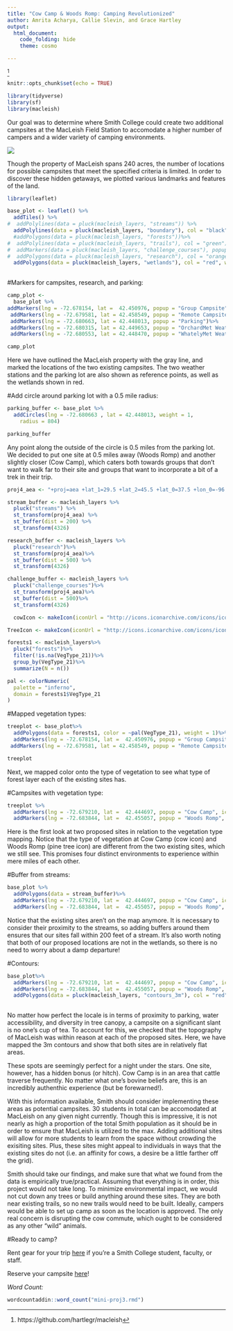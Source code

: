 ```yaml
---
title: "Cow Camp & Woods Romp: Camping Revolutionized"
author: Amrita Acharya, Callie Slevin, and Grace Hartley
output: 
  html_document:
    code_folding: hide
    theme: cosmo

---
```



^[https://github.com/hartlegr/macleish]











```r
knitr::opts_chunk$set(echo = TRUE)
```

```r
library(tidyverse)
library(sf)
library(macleish)

```

Our goal was to determine where Smith College could create two additional campsites at the MacLeish Field Station to accomodate a higher number of campers and a wider variety of camping environments.

![](https://scontent-dfw5-1.cdninstagram.com/vp/87c205f9ee98333a469cd09a180b48dd/5CEB9920/t51.2885-15/e35/42485526_1899318160377189_1335420842347152371_n.jpg?_nc_ht=scontent-dfw5-1.cdninstagram.com&se=8)





Though the property of MacLeish spans 240 acres, the number of locations for possible campsites that meet the specified criteria is limited. In order to discover these hidden getaways, we plotted various landmarks and features of the land. 


```r
library(leaflet)

base_plot <- leaflet() %>%
  addTiles() %>%
#  addPolylines(data = pluck(macleish_layers, "streams")) %>%
  addPolylines(data = pluck(macleish_layers, "boundary"), col = "black", weight = 3)%>%
  #addPolygons(data = pluck(macleish_layers, "forests"))%>%
#  addPolylines(data = pluck(macleish_layers, "trails"), col = "green")%>%
#  addMarkers(data = pluck(macleish_layers, "challenge_courses"), popup = ~cmt)%>%
#  addPolygons(data = pluck(macleish_layers, "research"), col = "orange")%>%
  addPolygons(data = pluck(macleish_layers, "wetlands"), col = "red", weight = 2)
 
```


#Markers for campsites, research, and parking:
```r
camp_plot <- 
  base_plot %>% 
addMarkers(lng = -72.678154, lat =  42.450976, popup = "Group Campsite") %>%
 addMarkers(lng = -72.679581, lat = 42.458549, popup = "Remote Campsite") %>%
 addMarkers(lng = -72.680663, lat = 42.448013, popup = "Parking")%>%
 addMarkers(lng = -72.680315, lat = 42.449653, popup = "OrchardMet Weather Station")%>%
 addMarkers(lng = -72.680553, lat = 42.448470, popup = "WhatelyMet Weather Station")

camp_plot


```
Here we have outlined the MacLeish property with the gray line, and marked the locations of the two existing campsites. The two weather stations and the parking lot are also shown as reference points, as well as the wetlands shown in red. 

#Add circle around parking lot with a 0.5 mile radius:
```r
parking_buffer <- base_plot %>%
  addCircles(lng = -72.680663 , lat = 42.448013, weight = 1,
    radius = 804)

parking_buffer

```
Any point along the outside of the circle is 0.5 miles from the parking lot. We decided to put one site at 0.5 miles away (Woods Romp) and another slightly closer (Cow Camp), which caters both towards groups that don't want to walk far to their site and groups that want to incorporate a bit of a trek in their trip. 

```r
proj4_aea <- "+proj=aea +lat_1=29.5 +lat_2=45.5 +lat_0=37.5 +lon_0=-96 +x_0=0 +y_0=0 +ellps=GRS80 +datum=NAD83 +units=m +no_defs"


```


```r
stream_buffer <- macleish_layers %>%
  pluck("streams") %>%
  st_transform(proj4_aea) %>%
  st_buffer(dist = 200) %>%
  st_transform(4326)

```


```r
research_buffer <- macleish_layers %>%
  pluck("research")%>%
  st_transform(proj4_aea)%>%
  st_buffer(dist = 500) %>%
  st_transform(4326)
```

```r
challenge_buffer <- macleish_layers %>% 
  pluck("challenge_courses")%>%
  st_transform(proj4_aea)%>%
  st_buffer(dist = 500)%>%
  st_transform(4326)
```

```r
  cowIcon <- makeIcon(iconUrl = "http://icons.iconarchive.com/icons/iconsmind/outline/128/Cow-icon.png", iconWidth = 35, iconHeight = 40)

TreeIcon <- makeIcon(iconUrl = "http://icons.iconarchive.com/icons/iconsmind/outline/128/Tree-3-icon.png", iconWidth = 40, iconHeight = 40)
```


```r
forests1 <- macleish_layers%>%
  pluck("forests")%>%
  filter(!is.na(VegType_21))%>%
  group_by(VegType_21)%>%
  summarize(N = n())

```

```r
pal <- colorNumeric(
  palette = "inferno", 
  domain = forests1$VegType_21
)
```
#Mapped vegetation types:
```r
treeplot <- base_plot%>%
  addPolygons(data = forests1, color = ~pal(VegType_21), weight = 1)%>%
  addMarkers(lng = -72.678154, lat =  42.450976, popup = "Group Campsite") %>%
 addMarkers(lng = -72.679581, lat = 42.458549, popup = "Remote Campsite")

treeplot
```
Next, we mapped color onto the type of vegetation to see what type of forest layer each of the existing sites has.

#Campsites with vegetation type:
```r
treeplot %>%
  addMarkers(lng = -72.679210, lat =  42.444697, popup = "Cow Camp", icon = cowIcon)%>%
  addMarkers(lng = -72.683844, lat =  42.455057, popup = "Woods Romp", icon = TreeIcon)

```
Here is the first look at two proposed sites in relation to the vegetation type mapping. Notice that the type of vegetation at Cow Camp (cow icon) and Woods Romp (pine tree icon) are different from the two existing sites, which we still see. This promises four distinct environments to experience within mere miles of each other.

#Buffer from streams:
```r
base_plot %>%
  addPolygons(data = stream_buffer)%>%
  addMarkers(lng = -72.679210, lat =  42.444697, popup = "Cow Camp", icon = cowIcon)%>%
  addMarkers(lng = -72.683844, lat =  42.455057, popup = "Woods Romp", icon = TreeIcon)

```
Notice that the existing sites aren't on the map anymore. It is necessary to consider their proximity to the streams, so adding buffers around them ensures that our sites fall within 200 feet of a stream. It's also worth noting that both of our proposed locations are not in the wetlands, so there is no need to worry about a damp departure!



#Contours:
```r
base_plot%>%
  addMarkers(lng = -72.679210, lat =  42.444697, popup = "Cow Camp", icon = cowIcon)%>%
  addMarkers(lng = -72.683844, lat =  42.455057, popup = "Woods Romp", icon = TreeIcon)%>%
  addPolygons(data = pluck(macleish_layers, "contours_3m"), col = "red", weight = 0.5)
  

```
No matter how perfect the locale is in terms of proximity to parking, water accessibility, and diversity in tree canopy, a campsite on a significant slant is no one's cup of tea. To account for this, we checked that the topography of MacLeish was within reason at each of the proposed sites. Here, we have mapped the 3m contours and show that both sites are in relatively flat areas. 

These spots are seemingly perfect for a night under the stars. One site, however, has a hidden bonus (or hitch). Cow Camp is in an area that cattle traverse frequently. No matter what one's bovine beliefs are, this is an incredibly authenthic experience (but be forewarned!).

With this information available, Smith should consider implementing these areas as potential campsites. 30 students in total can be accomodated at MacLeish on any given night currently. Though this is impressive, it is not nearly as high a proportion of the total Smith population as it should be in order to ensure that MacLeish is utilized to the max. Adding additional sites will allow for more students to learn from the space without crowding the exisiting sites. Plus, these sites might appeal to individuals in ways that the existing sites do not (i.e. an affinity for cows, a desire be a little farther off the grid). 

Smith should take our findings, and make sure that what we found from the data is empirically true/practical. Assuming that everything is in order, this project would not take long. To minimize environmental impact, we would not cut down any trees or build anything around these sites. They are both near existing trails, so no new trails would need to be built. Ideally, campers would be able to set up camp as soon as the location is approved. The only real concern is disrupting the cow commute, which ought to be considered as any other "wild" animals.



 
#Ready to camp?

Rent gear for your trip [here](https://smithpioneers.com/sports/2017/1/31/outdoor-equipment-rental.aspx) if you're a Smith College student, faculty, or staff.

Reserve your campsite [here](https://www.smith.edu/about-smith/sustainable-smith/macleish-field-station/camping-permit)!




*Word Count:*
```r

wordcountaddin::word_count("mini-proj3.rmd")
```
